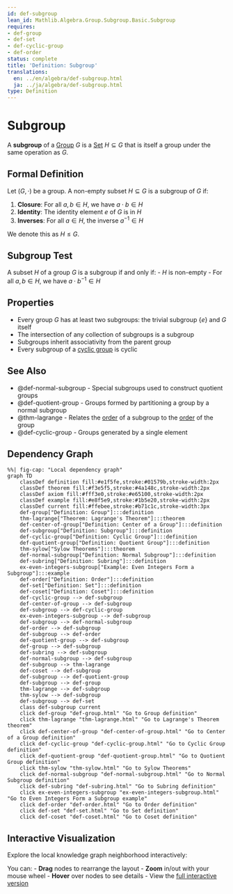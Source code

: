 ```yaml
---
id: def-subgroup
lean_id: Mathlib.Algebra.Group.Subgroup.Basic.Subgroup
requires:
- def-group
- def-set
- def-cyclic-group
- def-order
status: complete
title: 'Definition: Subgroup'
translations:
  en: ../en/algebra/def-subgroup.html
  ja: ../ja/algebra/def-subgroup.html
type: Definition
---
```


# Subgroup {#def-subgroup}

A **subgroup** of a [Group](def-group.qmd) $G$ is a [Set](../logic-set-theory/def-set.qmd) $H \subseteq G$ that is itself a group under the same operation as $G$.

## Formal Definition

Let $(G, \cdot)$ be a group. A non-empty subset $H \subseteq G$ is a subgroup of $G$ if:

1. **Closure**: For all $a, b \in H$, we have $a \cdot b \in H$
2. **Identity**: The identity element $e$ of $G$ is in $H$
3. **Inverses**: For all $a \in H$, the inverse $a^{-1} \in H$

We denote this as $H \leq G$.

## Subgroup Test

A subset $H$ of a group $G$ is a subgroup if and only if:
- $H$ is non-empty
- For all $a, b \in H$, we have $a \cdot b^{-1} \in H$

## Properties

- Every group $G$ has at least two subgroups: the trivial subgroup $\{e\}$ and $G$ itself
- The intersection of any collection of subgroups is a subgroup
- Subgroups inherit associativity from the parent group
- Every subgroup of a [cyclic group](def-cyclic-group.qmd) is cyclic

## See Also

- @def-normal-subgroup - Special subgroups used to construct quotient groups
- @def-quotient-group - Groups formed by partitioning a group by a normal subgroup
- @thm-lagrange - Relates the [order](def-order.qmd) of a subgroup to the [order](def-order.qmd) of the group
- @def-cyclic-group - Groups generated by a single element

## Dependency Graph

```mermaid
%%| fig-cap: "Local dependency graph"
graph TD
    classDef definition fill:#e1f5fe,stroke:#01579b,stroke-width:2px
    classDef theorem fill:#f3e5f5,stroke:#4a148c,stroke-width:2px
    classDef axiom fill:#fff3e0,stroke:#e65100,stroke-width:2px
    classDef example fill:#e8f5e9,stroke:#1b5e20,stroke-width:2px
    classDef current fill:#ffebee,stroke:#b71c1c,stroke-width:3px
    def-group["Definition: Group"]:::definition
    thm-lagrange["Theorem: Lagrange's Theorem"]:::theorem
    def-center-of-group["Definition: Center of a Group"]:::definition
    def-subgroup["Definition: Subgroup"]:::definition
    def-cyclic-group["Definition: Cyclic Group"]:::definition
    def-quotient-group["Definition: Quotient Group"]:::definition
    thm-sylow["Sylow Theorems"]:::theorem
    def-normal-subgroup["Definition: Normal Subgroup"]:::definition
    def-subring["Definition: Subring"]:::definition
    ex-even-integers-subgroup["Example: Even Integers Form a Subgroup"]:::example
    def-order["Definition: Order"]:::definition
    def-set["Definition: Set"]:::definition
    def-coset["Definition: Coset"]:::definition
    def-cyclic-group --> def-subgroup
    def-center-of-group --> def-subgroup
    def-subgroup --> def-cyclic-group
    ex-even-integers-subgroup --> def-subgroup
    def-subgroup --> def-normal-subgroup
    def-order --> def-subgroup
    def-subgroup --> def-order
    def-quotient-group --> def-subgroup
    def-group --> def-subgroup
    def-subring --> def-subgroup
    def-normal-subgroup --> def-subgroup
    def-subgroup --> thm-lagrange
    def-coset --> def-subgroup
    def-subgroup --> def-quotient-group
    def-subgroup --> def-group
    thm-lagrange --> def-subgroup
    thm-sylow --> def-subgroup
    def-subgroup --> def-set
    class def-subgroup current
    click def-group "def-group.html" "Go to Group definition"
    click thm-lagrange "thm-lagrange.html" "Go to Lagrange's Theorem theorem"
    click def-center-of-group "def-center-of-group.html" "Go to Center of a Group definition"
    click def-cyclic-group "def-cyclic-group.html" "Go to Cyclic Group definition"
    click def-quotient-group "def-quotient-group.html" "Go to Quotient Group definition"
    click thm-sylow "thm-sylow.html" "Go to Sylow Theorems"
    click def-normal-subgroup "def-normal-subgroup.html" "Go to Normal Subgroup definition"
    click def-subring "def-subring.html" "Go to Subring definition"
    click ex-even-integers-subgroup "ex-even-integers-subgroup.html" "Go to Even Integers Form a Subgroup example"
    click def-order "def-order.html" "Go to Order definition"
    click def-set "def-set.html" "Go to Set definition"
    click def-coset "def-coset.html" "Go to Coset definition"
```

## Interactive Visualization

Explore the local knowledge graph neighborhood interactively:

::: {.graph-viz data-id="def-subgroup" data-width="700" data-height="500"}
:::

You can:
- **Drag** nodes to rearrange the layout
- **Zoom** in/out with your mouse wheel
- **Hover** over nodes to see details
- View the [full interactive version](../../output/interactive/def-subgroup.html){target="_blank"}